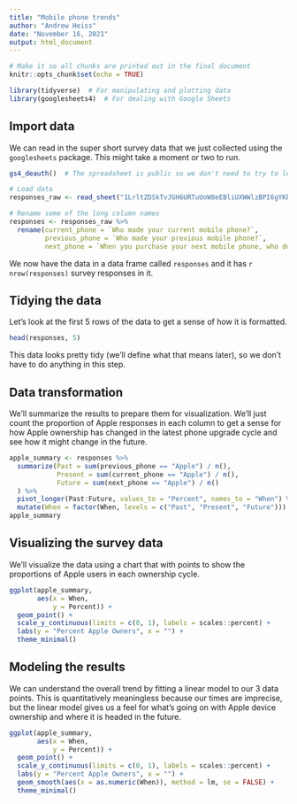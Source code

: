 ```yaml
---
title: "Mobile phone trends"
author: "Andrew Heiss"
date: "November 16, 2021"
output: html_document
---
```


```r
# Make it so all chunks are printed out in the final document
knitr::opts_chunk$set(echo = TRUE)

library(tidyverse)  # For manipulating and plotting data
library(googlesheets4)  # For dealing with Google Sheets
```

## Import data 

We can read in the super short survey data that we just collected using the `googlesheets` package. This might take a moment or two to run.

```r
gs4_deauth()  # The spreadsheet is public so we don't need to try to log in

# Load data
responses_raw <- read_sheet("1LrltZDSkTvJGH6URTuUoW8eEBliUXWWlzBPI6gYKbRg")

# Rename some of the long column names
responses <- responses_raw %>% 
  rename(current_phone = `Who made your current mobile phone?`,
         previous_phone = `Who made your previous mobile phone?`,
         next_phone = `When you purchase your next mobile phone, who do you think the manufacturer will be?`)
```

We now have the data in a data frame called `responses` and it has `r nrow(responses)` survey responses in it.

## Tidying the data

Let's look at the first 5 rows of the data to get a sense of how it is formatted.

```r
head(responses, 5)
```

This data looks pretty tidy (we'll define what that means later), so we don't have to do anything in this step.

## Data transformation

We'll summarize the results to prepare them for visualization. We'll just count the proportion of Apple responses in each column to get a sense for how Apple ownership has changed in the latest phone upgrade cycle and see how it might change in the future.

```r
apple_summary <- responses %>% 
  summarize(Past = sum(previous_phone == "Apple") / n(),
            Present = sum(current_phone == "Apple") / n(),
            Future = sum(next_phone == "Apple") / n()
  ) %>% 
  pivot_longer(Past:Future, values_to = "Percent", names_to = "When") %>% 
  mutate(When = factor(When, levels = c("Past", "Present", "Future")))
apple_summary
```

## Visualizing the survey data

We'll visualize the data using a chart that with points to show the proportions of Apple users in each ownership cycle.

```r
ggplot(apple_summary, 
       aes(x = When,
           y = Percent)) +
  geom_point() +
  scale_y_continuous(limits = c(0, 1), labels = scales::percent) +
  labs(y = "Percent Apple Owners", x = "") +
  theme_minimal()
```

## Modeling the results

We can understand the overall trend by fitting a linear model to our 3 data points. This is quantitatively meaningless because our times are imprecise, but the linear model gives us a feel for what's going on with Apple device ownership and where it is headed in the future.

```r
ggplot(apple_summary, 
       aes(x = When,
           y = Percent)) +
  geom_point() +
  scale_y_continuous(limits = c(0, 1), labels = scales::percent) +
  labs(y = "Percent Apple Owners", x = "") +
  geom_smooth(aes(x = as.numeric(When)), method = lm, se = FALSE) +
  theme_minimal()
```
